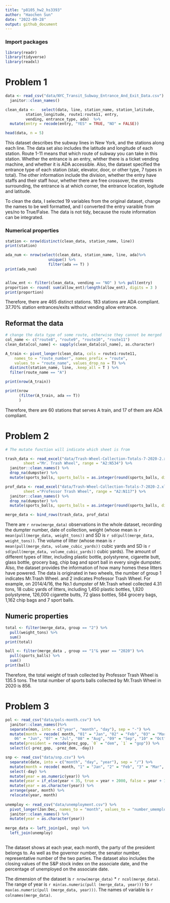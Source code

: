 ```yaml
---
title: "p8105_hw2_hs3393"
author: "Haochen Sun"
date: "2022-09-28"
output: github_document
---
```

### Import packages
```r
library(readr)
library(tidyverse)
library(readxl)
```

# Problem 1
```r
data <- read_csv("data/NYC_Transit_Subway_Entrance_And_Exit_Data.csv") %>% 
  janitor::clean_names()

clean_data <-   select(data, line, station_name, station_latitude,
         station_longitude, route1:route11, entry, 
         vending, entrance_type, ada)  %>% 
  mutate(entry = recode(entry, "YES" = TRUE, "NO" = FALSE))

head(data, n = 5)
```

This dataset describes the subway lines in New York, and the stations along each line. The data set also includes the latitude and longitude of each station. Route 1-11 means that which route of subway you can take in this station. Whether the entrance is an entry, whther there is a ticket vending machine, and whether it is ADA accessible. Also, the dataset specified the entrance type of each station (stair, elevator, door, or other type, 7 types in total). The other information include the division, whether the entry have staffs and their staff hour, whether there are free crossover, the streets surrounding, the entrance is at which corner, the entrance location, logitude and latitude.

To clean the data, I selected 19 variables from the original dataset, change the names to be well formatted, and I converted the entry varaible from yes/no to True/False. The data is not tidy, because the route information can be integrated.

### Numerical properties

```r
station <- nrow(distinct(clean_data, station_name, line))
print(station)

ada_num <- nrow(select(clean_data, station_name, line, ada)%>% 
                   unique() %>% 
                   filter(ada == T) )
print(ada_num)


allow_ent <- filter(clean_data, vending == "NO" ) %>% pull(entry)
proportion <- round( sum(allow_ent)/length(allow_ent), digits = 3 )
print(proportion)

```

Therefore, there are 465 distinct stations. 183 stations are ADA compliant. 37.70% station entrances/exits without vending allow entrance. 

## Reformat the data
```r
# change the data type of some route, otherwise they cannot be merged
col_name <- c("route8", "route9", "route10", "route11")
clean_data[col_name] <- sapply(clean_data[col_name], as.character)

A_train <- pivot_longer(clean_data, cols = route1:route11, 
    names_to = "route_number", names_prefix = "route", 
    values_to = "route_name", values_drop_na = T) %>% 
  distinct(station_name, line, .keep_all = T ) %>% 
  filter(route_name == "A")

print(nrow(A_train))

print(nrow
      (filter(A_train, ada == T))
      )
```

Therefore, there are 60 stations that serves A train, and 17 of them are ADA compliant.

# Problem 2 
```r
# The mutate function will indicate which sheet is from

trash_data <- read_excel("data/Trash-Wheel-Collection-Totals-7-2020-2.xlsx", 
        sheet ="Mr. Trash Wheel", range = "A2:N534") %>%
  janitor::clean_names() %>% 
  drop_na(dumpster) %>% 
  mutate(sports_balls, sports_balls = as.integer(round(sports_balls, digits = 0))) %>% mutate(group = 1 )

prof_data <- read_excel("data/Trash-Wheel-Collection-Totals-7-2020-2.xlsx", 
        sheet ="Professor Trash Wheel", range = "A2:N117") %>%
  janitor::clean_names() %>% 
  drop_na(dumpster) %>% 
  mutate(sports_balls, sports_balls = as.integer(round(sports_balls, digits = 0))) %>% mutate(group = 2)

merge_data <- bind_rows(trash_data, prof_data)
```

There are `r nrow(merge_data)` observations in the whole dataset, recording the dumpter number, date of collection, weight (whose mean is `r mean(pull(merge_data, weight_tons))` and SD is `r sd(pull(merge_data, weight_tons))`. The volume of litter (whose mean is `r mean(pull(merge_data, volume_cubic_yards))` cubic yards and SD is `r sd(pull(merge_data, volume_cubic_yards))` cubic yards). The amount of different types of litter, including plastic bottle, polystyrene, cigarette butt, glass bottle, grocery bag, chip bag and sport ball in every single dumpster. Also, the dataset provides the information of how many homes these litters have powered. The data is originated in two wheels, the number of group 1 indicates Mr.Trash Wheel. and 2 indicates Professor Trash Wheel. For example, on 2014/4/16, the No.1 dumpster of Mr.Trash wheel collected 4.31 tons, 18 cubic yards of litters, including 1,450 plastic bottles, 1,820 polystyrene, 126,000 cigarette butts, 72 glass bottles, 584 grocery bags, 1,162 chip bags and 7 sport balls.

## Numeric properties
```r
total <- filter(merge_data, group == "2") %>%
  pull(weight_tons) %>% 
  sum()
print(total)

ball <- filter(merge_data , group == "1"& year == "2020") %>% 
  pull(sports_balls) %>%
  sum()
print(ball)
```

Therefore, the total weight of trash collected by Professor Trash Wheel is 135.5 tons. The total number of sports balls collected by Mr.Trash Wheel in 2020 is 856.

# Problem 3
```r
pol <- read_csv("data/pols-month.csv") %>%
  janitor::clean_names()%>%
  separate(mon, into = c("year", "month", "day"), sep = "-") %>% 
  mutate(month = recode( month, "01" = "Jan", "02" = "Feb", "03" = "Mar", "04" = "Apr", "05" = "May", "
    06" = "Jun", "07" = "Jul", "08" = "Aug", "09" = "Sep", "10" = "Oct", "11" = "Nov", "12" = "Dec")) %>% 
  mutate(president = recode(prez_gop, `0` = "dem", `1` = "gop")) %>% 
  select(c(-prez_gop, -prez_dem, -day))

snp <- read_csv("data/snp.csv") %>% 
  separate(date, into = c("month", "day", "year"), sep = "/") %>% 
  mutate(month = recode( month, "1" = "Jan", "2" = "Feb", "3" = "Mar", "4" = "Apr", "5" = "May", "6" = "Jun", "7" = "Jul", "8" = "Aug", "9" = "Sep", "10" = "Oct", "11" = "Nov", "12" = "Dec")) %>%
  select(-day) %>%
  mutate(year = as.numeric(year)) %>% 
  mutate(year = if_else(year < 35, true = year + 2000, false = year + 1900)) %>% 
  mutate(year = as.character(year)) %>%
  arrange(year, month) %>% 
  relocate(year, month)
  
unemploy <- read_csv("data/unemployment.csv") %>%
  pivot_longer(Jan:Dec, names_to = "month", values_to = "number_umemploy") %>%
  janitor::clean_names() %>% 
  mutate(year = as.character(year))
  
merge_data <- left_join(pol, snp) %>% 
  left_join(unemploy) 
  
```

The dataset shows at each year, each month, the party of the president belongs to. As well as the governor number, the senator number, representative number of the two parties. The dataset also includes the closing values of the S&P stock index on the associate date, and the percentage of unemployed on the associate date.

The dimension of the dataset is `r nrow(merge_data)` * `r ncol(merge_data)`. The range of year is  `r min(as.numeric(pull (merge_data, year)))` to `r max(as.numeric(pull (merge_data, year)))`. The names of variable is `r colnames(merge_data)`. 
